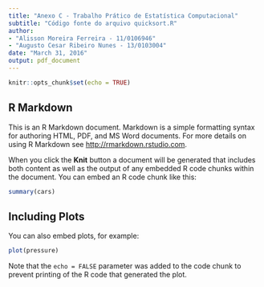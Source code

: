 ```yaml
---
title: "Anexo C - Trabalho Prático de Estatística Computacional"
subtitle: "Código fonte do arquivo quicksort.R"
author: 
- "Alisson Moreira Ferreira - 11/0106946"
- "Augusto Cesar Ribeiro Nunes - 13/0103004"
date: "March 31, 2016"
output: pdf_document
---
```


```r
knitr::opts_chunk$set(echo = TRUE)
```

## R Markdown

This is an R Markdown document. Markdown is a simple formatting syntax for authoring HTML, PDF, and MS Word documents. For more details on using R Markdown see <http://rmarkdown.rstudio.com>.

When you click the **Knit** button a document will be generated that includes both content as well as the output of any embedded R code chunks within the document. You can embed an R code chunk like this:

```r
summary(cars)
```

## Including Plots

You can also embed plots, for example:

```r
plot(pressure)
```

Note that the `echo = FALSE` parameter was added to the code chunk to prevent printing of the R code that generated the plot.
